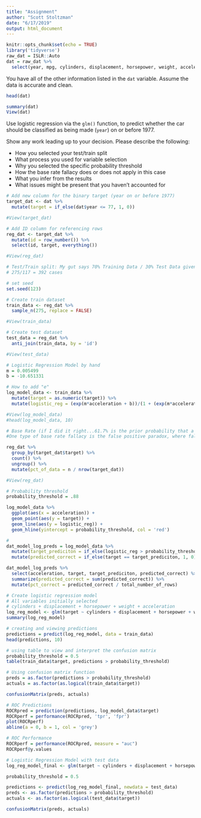 ```yaml
---
title: "Assignment"
author: "Scott Stoltzman"
date: "6/17/2019"
output: html_document
---
```


```r
knitr::opts_chunk$set(echo = TRUE)
library('tidyverse')
raw_dat = ISLR::Auto
dat = raw_dat %>%
  select(year, mpg, cylinders, displacement, horsepower, weight, acceleration)
```

You have all of the other information listed in the `dat` variable. Assume the data is accurate and clean.
```r
head(dat)
```

```r
summary(dat)
View(dat)
```


Use logistic regression via the `glm()` function, to predict whether the car should be classified as being made (`year`) on or before 1977. 

Show any work leading up to your decision. Please describe the following:  

  - How you selected your test/train split
  - What process you used for variable selection
  - Why you selected the specific probability threshold
  - How the base rate fallacy does or does not apply in this case
  - What you infer from the results
  - What issues might be present that you haven't accounted for
  
```r
# Add new column for the binary target (year on or before 1977)
target_dat <- dat %>%
  mutate(target = if_else(dat$year <= 77, 1, 0))

#View(target_dat)
```

```r
# Add ID column for referencing rows 
reg_dat <- target_dat %>%
  mutate(id = row_number()) %>% 
  select(id, target, everything())

#View(reg_dat)
```

```r
# Test/Train split: My gut says 70% Training Data / 30% Test Data given the relatively small dataset.
# 275/117 = 392 cases

# set seed
set.seed(123)

# Create train dataset
train_data <- reg_dat %>%
  sample_n(275, replace = FALSE)

#View(train_data)

# Create test dataset
test_data = reg_dat %>%
  anti_join(train_data, by = 'id')

#View(test_data)
```

```r
# Logistic Regression Model by hand
m = 0.005499
b = -10.651331

# How to add "e"
log_model_data <- train_data %>%
  mutate(target = as.numeric(target)) %>% 
  mutate(logistic_reg = (exp(m*acceleration + b))/(1 + (exp(m*acceleration + b))))

#View(log_model_data)
#head(log_model_data, 10)
```

```r
# Base Rate (if I did it right...61.7% is the prior probability that a case is a "1" or year <= 1977; conversely, 1 - 61.7 = 38.3 means the year is > 1977). My log reg model must do better than 61.7%...
#One type of base rate fallacy is the false positive paradox, where false positive tests are more probable than true positive tests, occurring when the overall population has a low incidence of a condition and the incidence rate is lower than the false positive rate.

reg_dat %>%
  group_by(target_dat$target) %>%
  count() %>%
  ungroup() %>%
  mutate(pct_of_data = n / nrow(target_dat))

#View(reg_dat)
```

```r
# Probability threshold
probability_threshold = .88

log_model_data %>%
  ggplot(aes(x = acceleration)) + 
  geom_point(aes(y = target)) + 
  geom_line(aes(y = logistic_reg)) + 
  geom_hline(yintercept = probability_threshold, col = 'red')
```

```r
# 
dat_model_log_preds = log_model_data %>%
  mutate(target_prediciton = if_else(logistic_reg > probability_threshold, 1, 0)) %>%
  mutate(predicted_correct = if_else(target == target_prediciton, 1, 0))

dat_model_log_preds %>%
  select(acceleration, target, target_prediciton, predicted_correct) %>%
  summarize(predicted_correct = sum(predicted_correct)) %>%
  mutate(pct_correct = predicted_correct / total_number_of_rows)
```


```r
# Create logistic regression model
# All variables initially selected
# cylinders + displacement + horsepower + weight + acceleration
log_reg_model <- glm(target ~ cylinders + displacement + horsepower + weight + acceleration, family = 'binomial', data = train_data)
summary(log_reg_model)
```

```r
# creating and viewing predictions
predictions = predict(log_reg_model, data = train_data)
head(predictions, 10)
```

```r
# using table to view and interpret the confusion matrix
probability_threshold = 0.5
table(train_data$target, predictions > probability_threshold)
```

```r
# Using confusion matrix function
preds = as.factor(predictions > probability_threshold)
actuals = as.factor(as.logical(train_data$target))

confusionMatrix(preds, actuals)
```

```r
# ROC Predictions
ROCRpred = prediction(predictions, log_model_data$target)
ROCRperf = performance(ROCRpred, 'tpr', 'fpr')
plot(ROCRperf)
abline(a = 0, b = 1, col = 'grey')
```

```r
# ROC Performance
ROCRperf = performance(ROCRpred, measure = "auc")
ROCRperf@y.values
```

```r
# Logistic Regression Model with test data
log_reg_model_final <- glm(target ~ cylinders + displacement + horsepower + weight + acceleration, family = 'binomial', data = train_data)

probability_threshold = 0.5

predictions <- predict(log_reg_model_final, newdata = test_data)
preds <- as.factor(predictions > probability_threshold)
actuals <- as.factor(as.logical(test_data$target))

confusionMatrix(preds, actuals)
```


